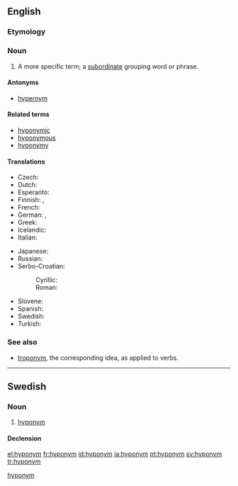 ==English==

===Etymology===
{{confix|hypo|onym}}

===Noun===
{{wikipedia}}
{{en-noun}}

# {{semantics}} A more specific term; a [[subordinate]] grouping word or phrase.
#: {{usex|Dog is '''hyponym''' of animal.}}
#: {{usex|British is a '''hyponym''' of European.}}
#: {{usex|"A is a '''hyponym''' of B" means that "A is a type of B."}}

====Antonyms====
* [[hypernym]]

====Related terms====
* [[hyponymic]]
* [[hyponymous]]
* [[hyponymy]]

====Translations====
{{trans-top|more specific word}}
* Czech: {{t+|cs|hyponymum|n}}
* Dutch: {{t+|nl|hyponiem|n}}
* Esperanto: {{t|eo|hiponimo|xs=Esperanto}}
* Finnish: {{t+|fi|alakäsite}}, {{t+|fi|hyponyymi}}
* French: {{t+|fr|hyponyme|m}}
* German: {{t+|de|Unterbegriff|m}}, {{t+|de|Hyponym|n}}
* Greek: {{t+|el|υπώνυμο|n}}
* Icelandic: {{t+|is|undirheiti|n}}
* Italian: {{t+|it|iponimo|m}}
{{trans-mid}}
* Japanese: {{t|ja|下位語|tr=[[かいご]], kaigo}}
* Russian: {{t+|ru|гипоним|m|tr=gipónim}}
* Serbo-Croatian:
*: Cyrillic: {{t|sh|хипоним|m|alt=хипо̀нӣм|sc=Cyrl|xs=Serbo-Croatian}}
*: Roman: {{t|sh|hiponim|m|alt=hipònīm|xs=Serbo-Croatian}}
* Slovene: {{t-|sl|podpomenka|f}}
* Spanish: {{t+|es|hipónimo|m}}
* Swedish: {{t+|sv|hyponym|c}}
* Turkish: {{t|tr|alt kavram}}
{{trans-bottom}}

===See also===
* [[troponym]], the corresponding idea, as applied to verbs.

----

==Swedish==

===Noun===
{{sv-noun|g=c}}

# [[#English|hyponym]]

====Declension====
{{sv-noun-reg-er}}

[[Category:sv:Semantics|hyponym]]

[[el:hyponym]]
[[fr:hyponym]]
[[id:hyponym]]
[[ja:hyponym]]
[[pt:hyponym]]
[[sv:hyponym]]
[[tr:hyponym]]